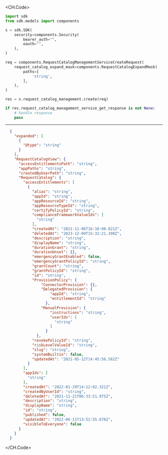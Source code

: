 
<CH.Code>
```python Create.py
import sdk
from sdk.models import components

s = sdk.SDK(
    security=components.Security(
        bearer_auth="",
        oauth="",
    ),
)

req = components.RequestCatalogManagementServiceCreateRequest(
    request_catalog_expand_mask=components.RequestCatalogExpandMask(
        paths=[
            'string',
        ],
    ),
)

res = s.request_catalog_management.create(req)

if res.request_catalog_management_service_get_response is not None:
    # handle response
    pass
```
---

```json Example Response
  {
    "expanded": [
      {
        "@type": "string"
      }
    ],
    "RequestCatalogView": {
      "accessEntitlementsPath": "string",
      "appPaths": "string",
      "createdByUserPath": "string",
      "RequestCatalog": {
        "accessEntitlements": [
          {
            "alias": "string",
            "appId": "string",
            "appResourceId": "string",
            "appResourceTypeId": "string",
            "certifyPolicyId": "string",
            "complianceFrameworkValueIds": [
              "string"
            ],
            "createdAt": "2021-11-06T16:10:00.821Z",
            "deletedAt": "2023-12-09T15:32:21.398Z",
            "description": "string",
            "displayName": "string",
            "durationGrant": "string",
            "durationUnset": {},
            "emergencyGrantEnabled": false,
            "emergencyGrantPolicyId": "string",
            "grantCount": "string",
            "grantPolicyId": "string",
            "id": "string",
            "ProvisionPolicy": {
                "ConnectorProvision": {},
                "DelegatedProvision": {
                    "appId": "string",
                    "entitlementId": "string"
                  },
                "ManualProvision": {
                    "instructions": "string",
                    "userIds": [
                      "string"
                    ]
                  }
              },
            "revokePolicyId": "string",
            "riskLevelValueId": "string",
            "slug": "string",
            "systemBuiltin": false,
            "updatedAt": "2021-05-12T14:45:56.582Z"
          }
        ],
        "appIds": [
          "string"
        ],
        "createdAt": "2022-01-29T14:12:02.321Z",
        "createdByUserId": "string",
        "deletedAt": "2021-11-21T06:33:51.975Z",
        "description": "string",
        "displayName": "string",
        "id": "string",
        "published": false,
        "updatedAt": "2022-06-11T13:52:55.676Z",
        "visibleToEveryone": false
      }
    }
  }
```
</CH.Code>
